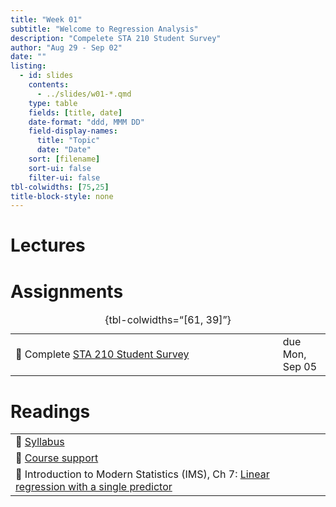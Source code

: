 ```yaml
---
title: "Week 01"
subtitle: "Welcome to Regression Analysis"
description: "Compelete STA 210 Student Survey"
author: "Aug 29 - Sep 02"
date: ""
listing:
  - id: slides
    contents:
      - ../slides/w01-*.qmd
    type: table
    fields: [title, date]
    date-format: "ddd, MMM DD"
    field-display-names:
      title: "Topic"
      date: "Date"
    sort: [filename]
    sort-ui: false
    filter-ui: false
tbl-colwidths: [75,25]
title-block-style: none
---
```


# Lectures

::: {#slides}
:::

# Assignments

|                                                                                              |                 |
|----------------------------------------------------------------------------------------------|-----------------|
| 📝 Complete [STA 210 Student Survey](https://duke.qualtrics.com/jfe/form/SV_cGV5IKoeadWR59s) | due Mon, Sep 05 |

: {tbl-colwidths="\[61, 39\]"}

# Readings

|                                                                                                                                                 |
|-------------------------------------------------------------------------------------------------------------------------------------------------|
| 📖 [Syllabus](../syllabus.qmd)                                                                                                                  |
| 📖 [Course support](../support.qmd)                                                                                                             |
| 📖 Introduction to Modern Statistics (IMS), Ch 7: [Linear regression with a single predictor](https://openintro-ims.netlify.app/model-slr.html) |
